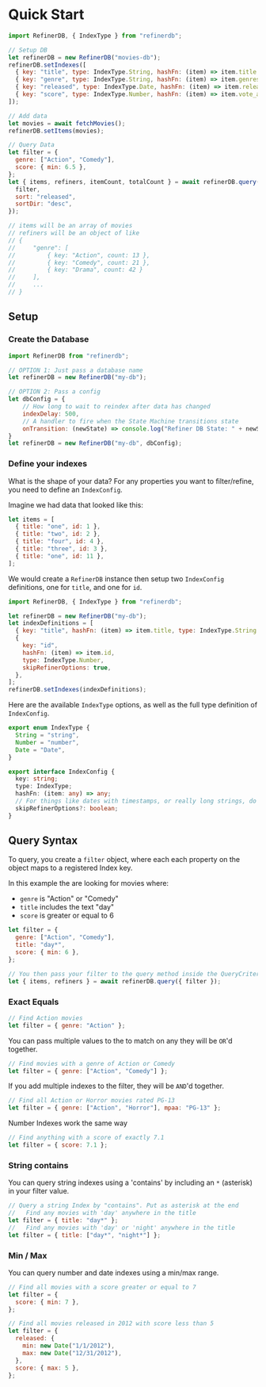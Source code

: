 # Quick Start

```js
import RefinerDB, { IndexType } from "refinerdb";

// Setup DB
let refinerDB = new RefinerDB("movies-db");
refinerDB.setIndexes([
  { key: "title", type: IndexType.String, hashFn: (item) => item.title },
  { key: "genre", type: IndexType.String, hashFn: (item) => item.genres },
  { key: "released", type: IndexType.Date, hashFn: (item) => item.released_date },
  { key: "score", type: IndexType.Number, hashFn: (item) => item.vote_average },
]);

// Add data
let movies = await fetchMovies();
refinerDB.setItems(movies);

// Query Data
let filter = {
  genre: ["Action", "Comedy"],
  score: { min: 6.5 },
};
let { items, refiners, itemCount, totalCount } = await refinerDB.query({
  filter,
  sort: "released",
  sortDir: "desc",
});

// items will be an array of movies
// refiners will be an object of like
// {
//     "genre": [
//         { key: "Action", count: 13 },
//         { key: "Comedy", count: 21 },
//         { key: "Drama", count: 42 }
//     ],
//     ...
// }
```

## Setup

### Create the Database

```javascript
import RefinerDB from "refinerdb";

// OPTION 1: Just pass a database name
let refinerDB = new RefinerDB("my-db");

// OPTION 2: Pass a config
let dbConfig = {
    // How long to wait to reindex after data has changed
    indexDelay: 500,
    // A handler to fire when the State Machine transitions state
    onTransition: (newState) => console.log("Refiner DB State: " + newState);
}
let refinerDB = new RefinerDB("my-db", dbConfig);
```

### Define your indexes

What is the shape of your data? For any properties you want to filter/refine, you need to define an `IndexConfig`.

Imagine we had data that looked like this:

```javascript
let items = [
  { title: "one", id: 1 },
  { title: "two", id: 2 },
  { title: "four", id: 4 },
  { title: "three", id: 3 },
  { title: "one", id: 11 },
];
```

We would create a `RefinerDB` instance then setup two `IndexConfig` definitions, one for `title`, and one for `id`.

```javascript
import RefinerDB, { IndexType } from "refinerdb";

let refinerDB = new RefinerDB("my-db");
let indexDefinitions = [
  { key: "title", hashFn: (item) => item.title, type: IndexType.String },
  {
    key: "id",
    hashFn: (item) => item.id,
    type: IndexType.Number,
    skipRefinerOptions: true,
  },
];
refinerDB.setIndexes(indexDefinitions);
```

Here are the available `IndexType` options, as well as the full type definition of `IndexConfig`.

```typescript
export enum IndexType {
  String = "string",
  Number = "number",
  Date = "Date",
}

export interface IndexConfig {
  key: string;
  type: IndexType;
  hashFn: (item: any) => any;
  // For things like dates with timestamps, or really long strings, do you really need to calculate refiner option?
  skipRefinerOptions?: boolean;
}
```

## Query Syntax

To query, you create a `filter` object, where each each property on the object maps to a registered Index key.

In this example the are looking for movies where:

- `genre` is "Action" or "Comedy"
- `title` includes the text "day"
- `score` is greater or equal to 6

```javascript
let filter = {
  genre: ["Action", "Comedy"],
  title: "day*",
  score: { min: 6 },
};

// You then pass your filter to the query method inside the QueryCriteria object
let { items, refiners } = await refinerDB.query({ filter });
```

### Exact Equals

```javascript
// Find Action movies
let filter = { genre: "Action" };
```

You can pass multiple values to the to match on any they will be `OR`'d together.

```javascript
// Find movies with a genre of Action or Comedy
let filter = { genre: ["Action", "Comedy"] };
```

If you add multiple indexes to the filter, they will be `AND`'d together.

```javascript
// Find all Action or Horror movies rated PG-13
let filter = { genre: ["Action", "Horror"], mpaa: "PG-13" };
```

Number Indexes work the same way

```javascript
// Find anything with a score of exactly 7.1
let filter = { score: 7.1 };
```

### String contains

You can query string indexes using a 'contains' by including an `*` (asterisk) in your filter value.

```javascript
// Query a string Index by "contains". Put as asterisk at the end
//   Find any movies with 'day' anywhere in the title
let filter = { title: "day*" };
//   Find any movies with 'day' or 'night' anywhere in the title
let filter = { title: ["day*", "night*"] };
```

### Min / Max

You can query number and date indexes using a min/max range.

```javascript
// Find all movies with a score greater or equal to 7
let filter = {
  score: { min: 7 },
};

// Find all movies released in 2012 with score less than 5
let filter = {
  released: {
    min: new Date("1/1/2012"),
    max: new Date("12/31/2012"),
  },
  score: { max: 5 },
};
```
